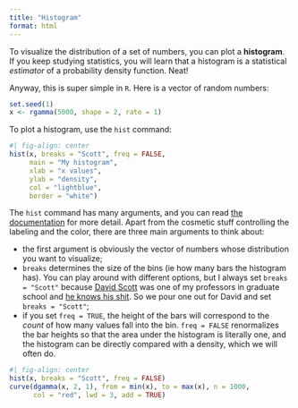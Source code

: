 ```yaml
---
title: "Histogram"
format: html
---
```


To visualize the distribution of a set of numbers, you can plot a **histogram**. If you keep studying statistics, you will learn that a histogram is a statistical *estimator* of a probability density function. Neat!

Anyway, this is super simple in `R`. Here is a vector of random numbers:

```r
set.seed(1)
x <- rgamma(5000, shape = 2, rate = 1)
```

To plot a histogram, use the `hist` command:

```r
#| fig-align: center
hist(x, breaks = "Scott", freq = FALSE,
     main = "My histogram",
     xlab = "x values",
     ylab = "density", 
     col = "lightblue", 
     border = "white")
```

The `hist` command has many arguments, and you can read [the documentation](https://stat.ethz.ch/R-manual/R-devel/library/graphics/html/hist.html) for more detail. Apart from the cosmetic stuff controlling the labeling and the color, there are three main arguments to think about:

- the first argument is obviously the vector of numbers whose distribution you want to visualize;
- `breaks` determines the size of the bins (ie how many bars the histogram has). You can play around with different options, but I always set `breaks = "Scott"` because [David Scott](https://profiles.rice.edu/faculty/david-scott) was one of my professors in graduate school and [he knows his shit](https://en.wikipedia.org/wiki/Scott%27s_rule). So we pour one out for David and set `breaks = "Scott"`;
- if you set `freq = TRUE`, the height of the bars will correspond to the *count* of how many values fall into the bin. `freq = FALSE` renormalizes the bar heights so that the area under the histogram is literally one, and the histogram can be directly compared with a density, which we will often do.

```r
#| fig-align: center
hist(x, breaks = "Scott", freq = FALSE)
curve(dgamma(x, 2, 1), from = min(x), to = max(x), n = 1000, 
      col = "red", lwd = 3, add = TRUE)
```

